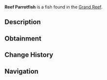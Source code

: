 {{FishInfobox
|image          = Reef Parrotfish.png
|rarity         = Rare
|sea            = First Sea
|location       = [[Grand Reef]]
|sublocation    = 
|sources        = Fishing Rod
|radar_location = 
|xp             = 600
|weather        = 
|time           = 
|season         = 
|bait           = Coral
|base_weight    = 20
|base_value     = 900
|weight_range   = 13
|base_chance    = 4
|base_resil     = 35
}}
'''Reef Parrotfish''' is a {{Rarity|Rare}} fish found in the [[Grand Reef]].

== Description ==
{{Description|A large reef fish with a beak-like mouth used to scrape algae from coral. Their powerful jaws can grind coral into fine sand, helping create the beaches around reef areas.|Bestiary Entry}}

== Obtainment ==
{{Fish Availability|
Grand Reef
|top_rods      = 
Leviathan's Fang Rod\58078.7\132057.26;
Trident Rod\53875.68\132510.54;
Free Spirit Rod\47506.12\116844.21;
Ethereal Prism Rod\45730.66\86416.95;
No-Life Rod\44257.71\91477.15;
Resourceful Rod\35024.46\69757.56;
Destiny Rod\36597.67\77768.57;
Heaven's Rod\35764.46\78738.86;
Training Rod\21712.83\89412.36;
Flimsy Rod\23135.7\80674.28;
Seraphic Rod\44210.98\86474.52;
Rod Of The Forgotten Fang\41338.31\83421.99;
Challenger's Rod\40071.37\83196.25;
Rod Of The Depths\37148.9\75730.65;
Rod Of The Exalted One\36502.74\77330.78;
Zeus Rod\36465.01\76640.26;
Verdant Shear Rod\35818.77\76080.19;
Blazebringer Rod\34637.62\73108.94;
Depthseeker Rod\32978.49\71095.88;
Avalanche Rod\29714.83\64257.33;
Volcanic Rod\28414.39\60605.14;
Steady Rod\9474.32\23781.47
|recommended   = Trident Rod
}}

== Change History ==
{{Change History|{{subst:Current Version}}}}

== Navigation ==
{{Fish Navbox|Grand Reef}}